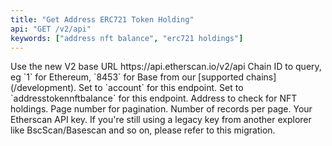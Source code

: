 ```yaml
---
title: "Get Address ERC721 Token Holding"
api: "GET /v2/api"
keywords: ["address nft balance", "erc721 holdings"]
---
```



<CreditChip description="Returns the ERC-721 tokens and amounts held by an address" pro={true} />

  <ParamField path="v2" type="string" default="v2">
    Use the new V2 base URL https://api.etherscan.io/v2/api
  </ParamField>
  <ParamField query="chainid" type="string" default="1">
    Chain ID to query, eg `1` for Ethereum, `8453` for Base from our [supported chains](/development).
  </ParamField>
  <ParamField query="module" type="string" default="account">
    Set to `account` for this endpoint.
  </ParamField>
  <ParamField query="action" type="string" default="addresstokennftbalance">
    Set to `addresstokennftbalance` for this endpoint.
  </ParamField>
  <ParamField query="address" type="string" default="0x6b52e83941eb10f9c613c395a834457559a80114">
    Address to check for NFT holdings.
  </ParamField>
  <ParamField query="page" type="integer" default="1">
    Page number for pagination.
  </ParamField>
  <ParamField query="offset" type="integer" default="100">
    Number of records per page.
  </ParamField>
  <ParamField query="apikey" type="string">
    Your Etherscan API key. If you're still using a legacy key from another explorer like BscScan/Basescan and so on, please refer to this migration.
  </ParamField>
